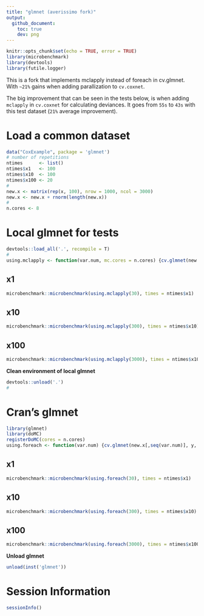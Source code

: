 ```yaml
---
title: "glmnet (averissimo fork)"
output: 
  github_document:
    toc: true
    dev: png
---
```


```r
knitr::opts_chunk$set(echo = TRUE, error = TRUE)
library(microbenchmark)
library(devtools)
library(futile.logger)
```

This is a fork that implements mclapply instead of foreach in cv.glmnet. With `~21%` gains when adding parallization to `cv.coxnet`.

The big improvement that can be seen in the tests below, is when adding `mclapply` in `cv.coxnet` for calculating deviances. It goes from `55s` to `43s` with this test dataset (`21%` average improvement).

# Load a common dataset

```r
data("CoxExample", package = 'glmnet')
# number of repetitions
ntimes      <- list()
ntimes$x1   <- 100
ntimes$x10  <- 100
ntimes$x100 <- 20
#
new.x <- matrix(rep(x, 100), nrow = 1000, ncol = 3000)
new.x <- new.x + rnorm(length(new.x))
#
n.cores <- 8
```

# Local glmnet for tests

```r
devtools::load_all('.', recompile = T)
#
using.mclapply <- function(var.num, mc.cores = n.cores) {cv.glmnet(new.x[,seq(var.num)], y, family = 'cox', mc.cores = mc.cores)}
```

## x1

```r
microbenchmark::microbenchmark(using.mclapply(30), times = ntimes$x1)
```

## x10

```r
microbenchmark::microbenchmark(using.mclapply(300), times = ntimes$x10)
```

## x100

```r
microbenchmark::microbenchmark(using.mclapply(3000), times = ntimes$x100)
```

__Clean environment of local glmnet__

```r
devtools::unload('.')
#
```

# Cran's glmnet

```r
library(glmnet)
library(doMC)
registerDoMC(cores = n.cores)
using.foreach <- function(var.num) {cv.glmnet(new.x[,seq(var.num)], y, family = 'cox', parallel = T)}
```

## x1

```r
microbenchmark::microbenchmark(using.foreach(30), times = ntimes$x1)
```

## x10

```r
microbenchmark::microbenchmark(using.foreach(300), times = ntimes$x10)
```

## x100

```r
microbenchmark::microbenchmark(using.foreach(3000), times = ntimes$x100)
```

__Unload glmnet__

```r
unload(inst('glmnet'))
```

# Session Information

```r
sessionInfo()
```

